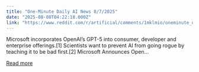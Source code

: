 ```yaml
---
title: "One-Minute Daily AI News 8/7/2025"
date: "2025-08-08T04:22:18.000Z"
link: "https://www.reddit.com/r/artificial/comments/1mklmio/oneminute_daily_ai_news_872025/"
---
```


Microsoft incorporates OpenAI’s GPT-5 into consumer, developer and enterprise offerings.[1]
 Scientists want to prevent AI from going rogue by teaching it to be bad first.[2]
 Microsoft Announces Open...

[Read more](https://www.reddit.com/r/artificial/comments/1mklmio/oneminute_daily_ai_news_872025/)
